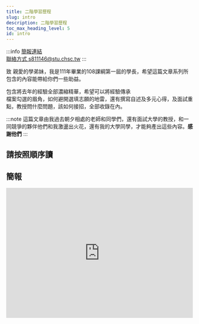 ---
title: 二階學習歷程
slug: intro
description: 二階學習歷程
toc_max_heading_level: 5
id: intro
---  

:::info
[簡報連結](https://docs.google.com/presentation/d/1edUjSR5vt2WgPcIHQrdNpaFoY7yWazjcbrT-17yEIzw/edit?usp=sharing)  
[聯絡方式 s811146@stu.chsc.tw](mailto:s811146@stu.chsc.tw)
:::  

致 親愛的學弟妹，我是111年畢業的108課綱第一屆的學長，希望這篇文章系列所包含的內容能帶給你們一些助益。  

包含將去年的經驗全部濃縮精華，希望可以將經驗傳承  
檔案勾選的眉角，如何避開選填志願的地雷，還有撰寫自述及多元心得，及面試重點，教授問什麼問題，該如何接招，全部收錄在內。

:::note
這篇文章由我過去朝夕相處的老師和同學們，還有面試大學的教授，和一同競爭的夥伴他們和我激盪出火花，還有我的大學同學，才能夠產出這些內容。**感謝他們**
:::


## 請按照順序讀


<DocCardList />


## 簡報  

<iframe src="https://docs.google.com/presentation/d/e/2PACX-1vQR7PWptUFfCrMbprDYErm3ojxG7sB8UP77_eLHsU8y3lsMNF7K6bDsS8R59jXnQ96aLQscSWS7Tu52/embed?start=false&loop=false&delayms=5000" frameborder="0" width="100%" height="350px" allowfullscreen="true" mozallowfullscreen="true" webkitallowfullscreen="true"></iframe>  
  
<p> </p>  
  


